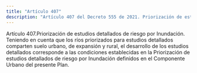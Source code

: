 ```yaml
---
title: "Artículo 407"
description: "Artículo 407 del Decreto 555 de 2021. Priorización de estudios detallados de riesgo por Inundación."
---
```


Artículo 407.Priorización de estudios detallados de riesgo por Inundación. Teniendo en cuenta que los ríos priorizados para estudios detallados comparten suelo urbano, de expansión y rural, el desarrollo de los estudios detallados corresponde a las condiciones establecidas en la Priorización de estudios detallados de riesgo por Inundación definidos en el Componente Urbano del presente Plan.